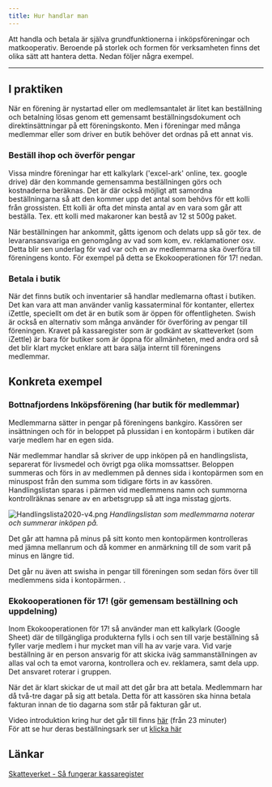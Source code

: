 ```yaml
---
title: Hur handlar man
---
```


Att handla och betala är själva grundfunktionerna i inköpsföreningar och matkooperativ. Beroende på storlek och formen för verksamheten finns det olika sätt att hantera detta. Nedan följer några exempel.

---

## I praktiken

När en förening är nystartad eller om medlemsantalet är litet kan beställning och betalning lösas genom ett gemensamt beställningsdokument och direktinsättningar på ett föreningskonto. Men i föreningar med många medlemmar eller som driver en butik behöver det ordnas på ett annat vis.

### Beställ ihop och överför pengar

Vissa mindre föreningar har ett kalkylark ('excel-ark' online, tex. google drive) där den kommande gemensamma beställningen görs och kostnaderna beräknas. Det är där också möjligt att samordna beställningarna så att den kommer upp det antal som behövs för ett kolli från grossisten. Ett kolli är ofta det minsta antal av en vara som går att beställa. Tex. ett kolli med makaroner kan bestå av 12 st 500g paket.

När beställningen har ankommit, gåtts igenom och delats upp så gör tex. de levaransansvariga en genomgång av vad som kom, ev. reklamationer osv. Detta blir sen underlag för vad var och en av medlemmarna ska överföra till föreningens konto. För exempel på detta se Ekokooperationen för 17! nedan.

### Betala i butik

När det finns butik och inventarier så handlar medlemarna oftast i butiken. Det kan vara att man använder vanlig kassaterminal för kontanter, ellertex iZettle, speciellt om det är en butik som är öppen för offentligheten. Swish är också en alternativ som många använder för överföring av pengar till föreningen. Kravet på kassaregister som är godkänt av skatteverket (som iZettle) är bara för butiker som är öppna för allmänheten, med andra ord så det blir klart mycket enklare att bara sälja internt till föreningens medlemmar.

## Konkreta exempel

### Bottnafjordens Inköpsförening (har butik för medlemmar)

Medlemmarna sätter in pengar på föreningens bankgiro. Kassören ser insättningen och för in beloppet på plussidan i en kontopärm i butiken där varje medlem har en egen sida.

När medlemmar handlar så skriver de upp inköpen på en handlingslista, separerat för livsmedel och övrigt pga olika momssattser. Beloppen summeras och förs in av medlemmen på dennes sida i kontopärmen som en minuspost från den summa som tidigare förts in av kassören. Handlingslistan sparas i pärmen vid medlemmens namn och summorna kontrollräknas senare av en arbetsgrupp så att inga misstag gjorts.

![Handlingslista2020-v4.png](/img/Handlingslista2020-v4.png)
_Handlingslistan som medlemmarna noterar och summerar inköpen på._

Det går att hamna på minus på sitt konto men kontopärmen kontrolleras med jämna mellanrum och då kommer en anmärkning till de som varit på minus en längre tid.

Det går nu även att swisha in pengar till föreningen som sedan förs över till medlemmens sida i kontopärmen. .

### Ekokooperationen för 17! (gör gemensam beställning och uppdelning)

Inom Ekokooperationen för 17! så använder man ett kalkylark (Google Sheet) där de tillgängliga produkterna fylls i och sen till varje beställning så fyller varje medlem i hur mycket man vill ha av varje vara. Vid varje beställning är en person ansvarig för att skicka iväg sammanställningen av allas val och ta emot varorna, kontrollera och ev. reklamera, samt dela upp. Det ansvaret roterar i gruppen.

När det är klart skickar de ut mail att det går bra att betala. Medlemmarn har då två-tre dagar på sig att betala. Detta för att kassören ska hinna betala fakturan innan de tio dagarna som står på fakturan går ut.

Video introduktion kring hur det går till finns [här](https://www.youtube.com/watch?v=qXwgQ-Ev6dI&t=1380) (från 23 minuter)  
För att se hur deras beställningsark ser ut [klicka här](https://docs.google.com/spreadsheets/d/1VduTs0VD0Dw5ePxlxhZd4Kg54y71XBazLoQ14s7r0XQ/edit?usp=sharing)

## Länkar

[Skatteverket - Så fungerar kassaregister](https://www.skatteverket.se/foretagochorganisationer/drivaforetag/kassaregister.4.121b82f011a74172e5880005263.html)
